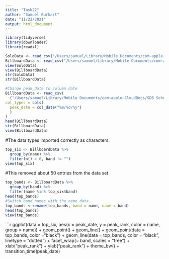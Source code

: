```yaml
---
title: "Task22"
author: "Samuel Burkart"
date: "11/22/2021"
output: html_document
---
```


```r
library(tidyverse)
library(downloader)
library(readxl)
```

```r
SoloData <- read_csv("/Users/samuel/Library/Mobile Documents/com~apple~CloudDocs/SDB School/DTS 350/burkartsNEW/Week3/Task5/solo-artist-followers.csv")
BillboardData <- read_csv("/Users/samuel/Library/Mobile Documents/com~apple~CloudDocs/SDB School/DTS 350/burkartsNEW/Week3/Task5/billboard-hits.csv")
view(SoloData)
view(BillboardData)
str(SoloData)
str(BillboardData)

#Change peak_date to column date
BillboardData <- read_csv(
  ("/Users/samuel/Library/Mobile Documents/com~apple~CloudDocs/SDB School/DTS 350/burkartsNEW/Week3/Task5/billboard-hits.csv"),
col_types = cols(
  peak_date = col_date("%m/%d/%y")
  )
)
head(BillboardData)
str(BillboardData)
view(BillboardData)
```
#The data types imported correctly as characters.

```r
top_six <- BillboardData %>%
  group_by(name) %>%
  filter(n() > 6, band != "")
view(top_six)
```
#This removed about 50 entries from the data set.

```r
top_bands <- BillboardData %>%
  group_by(band) %>%
  filter(name %in% top_six$band)
head(top_bands)
#Switch band names with the name data.
top_bands <-rename(top_bands, band = name, name = band)
head(top_bands)
view(top_bands)
```


```r
ggplot(data = top_six, aes(x = peak_date, y = peak_rank, color = name, group = name)) +
  geom_point() +
  geom_line() +
  geom_point(data = top_bands, color ="black") +
  geom_line(data = top_bands, color = "black", linetype = "dotted") +
  facet_wrap(~ band, scales = "free") +
  xlab("peak_rank") + ylab("peak_rank") +
  theme_bw() +
  transition_time(peak_date) 